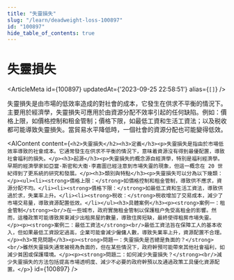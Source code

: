 ```yaml
---
title: "失靈損失"
slug: "/learn/deadweight-loss-100897"
id: "100897"
hide_table_of_contents: true
---
```



# 失靈損失

<ArticleMeta id={100897} updatedAt={'2023-09-25 22:58:51'} alias={`[]`} />
<div className='border-solid border-b border-t-0 my-4 border-[var(--ifm-color-gray-300)]' />

失靈損失是由市場的低效率造成的對社會的成本，它發生在供求不平衡的情況下。主要用於經濟學，失靈損失可應用於由資源分配不效率引起的任何缺陷。例如：價格上限，如價格控制和租金管制；價格下限，如最低工資和生活工資法；以及税收都可能導致失靈損失。當貿易水平降低時，一個社會的資源分配也可能變得低效。

<AIContent content={`<h2>失靈損失</h2><h3>定義</h3><p>失靈損失是指由於市場低效率導致的社會成本。它通常發生在供求不平衡的情況下，意味着資源沒有得到最優配置，導致社會福利的損失。</p><h3>起源</h3><p>失靈損失的概念源自經濟學，特別是福利經濟學。早期的經濟學家如亞當·斯密和大衞·李嘉圖已經注意到市場失靈的現象，但這一概念在 20 世紀得到了更系統的研究和發展。</p><h3>類別與特點</h3><p>失靈損失可以分為以下幾類：</p><ul><li><strong>價格上限：</strong>如價格控制和租金管制，導致供不應求，資源分配不均。</li><li><strong>價格下限：</strong>如最低工資和生活工資法，導致供過於求，失業率上升。</li><li><strong>税收：</strong>税收增加了交易成本，減少了市場交易量，導致資源配置低效。</li></ul><h3>具體案例</h3><p><strong>案例一：租金管制</strong><br/>在一些城市，政府實施租金管制以保護租户免受高租金的影響。然而，這種政策可能導致房東減少出租房屋的數量，導致住房短缺，最終使得租房市場失靈。</p><p><strong>案例二：最低工資法</strong><br/>最低工資法旨在保障工人的基本收入，但如果最低工資設定過高，企業可能會減少僱傭人數，導致失業率上升，資源配置不合理。</p><h3>常見問題</h3><p><strong>問題一：失靈損失是否總是負面的？</strong><br/>雖然失靈損失通常被視為負面的，但在某些情況下，政府幹預可能帶來其他社會福利，如減少貧困或保護環境。</p><p><strong>問題二：如何減少失靈損失？</strong><br/>減少失靈損失的方法包括提高市場透明度、減少不必要的政府幹預以及通過政策工具優化資源配置。</p>`} id={100897} />

